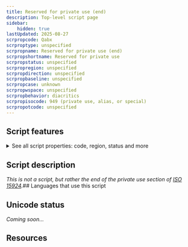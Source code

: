 ```yaml
---
title: Reserved for private use (end)
description: Top-level script page
sidebar:
    hidden: true
lastUpdated: 2025-08-27
scrpropcode: Qabx
scrproptype: unspecified
scrpropname: Reserved for private use (end)
scrpropshortname: Reserved for private use
scrpropstatus: unspecified
scrpropregion: unspecified
scrpropdirection: unspecified
scrpropbaseline: unspecified
scrpropcase: unknown
scrpropwspace: unspecified
scrpropbehavior: diacritics
scrpropisocode: 949 (private use, alias, or special)
scrpropotcode: unspecified
---
```



## Script features

<details>
<summary> See all script properties: code, region, status and more</summary>
<ScriptInfo />
</details>

## Script description

_This is not a script, but rather the end of the private use section of [ISO 15924](http://www.unicode.org/iso15924/)._## Languages that use this script

<WsList script='Qabx' wsMax='5' />

## Unicode status

_Coming soon..._

## Resources

<ScriptResources detailSummary='seemore' />

